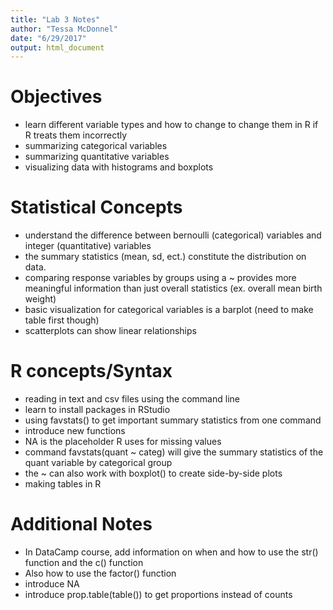 ```yaml
---
title: "Lab 3 Notes"
author: "Tessa McDonnel"
date: "6/29/2017"
output: html_document
---
```


# Objectives
- learn different variable types and how to change to change them in R if   R treats them incorrectly
- summarizing categorical variables
- summarizing quantitative variables
- visualizing data with histograms and boxplots

# Statistical Concepts
- understand the difference between bernoulli (categorical) variables and   integer (quantitative) variables
- the summary statistics (mean, sd, ect.) constitute the distribution on   data.
- comparing response variables by groups using a ~ provides more           meaningful information than just overall statistics (ex. overall mean    birth weight)
- basic visualization for categorical variables is a barplot (need to      make table first though)
- scatterplots can show linear relationships


# R concepts/Syntax
- reading in text and csv files using the command line
- learn to install packages in RStudio
- using favstats() to get important summary statistics from one command
- introduce new functions 
- NA is the placeholder R uses for missing values
- command favstats(quant ~ categ) will give the summary statistics of the   quant variable by categorical group
- the ~ can also work with boxplot() to create side-by-side plots
- making tables in R

# Additional Notes
- In DataCamp course, add information on when and how to use the str() function and the c() function
- Also how to use the factor() function
- introduce NA 
- introduce prop.table(table()) to get proportions instead of counts
